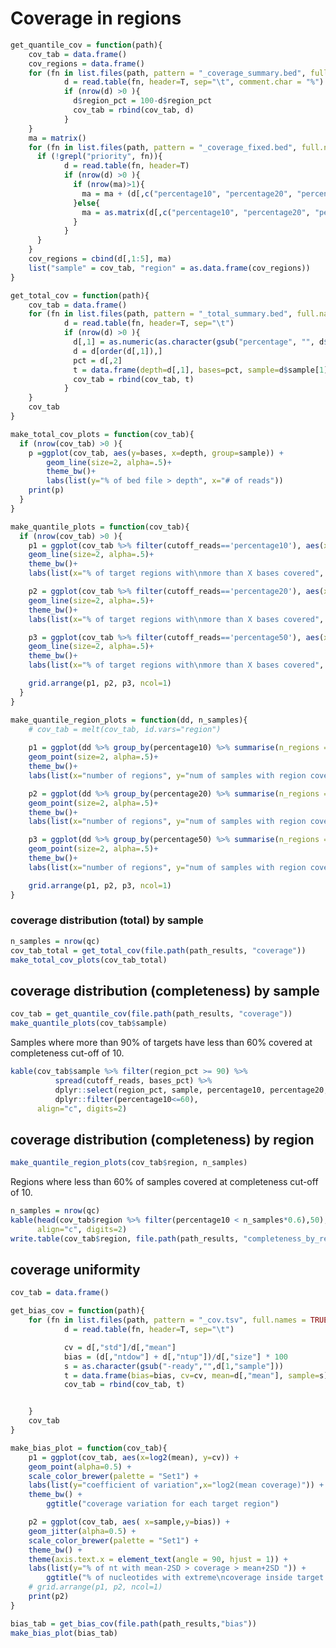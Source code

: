 
# Coverage in regions

```r
get_quantile_cov = function(path){
    cov_tab = data.frame()
    cov_regions = data.frame()
    for (fn in list.files(path, pattern = "_coverage_summary.bed", full.names = TRUE)){
            d = read.table(fn, header=T, sep="\t", comment.char = "%")
            if (nrow(d) >0 ){
              d$region_pct = 100-d$region_pct
              cov_tab = rbind(cov_tab, d)
            }
    }
    ma = matrix()
    for (fn in list.files(path, pattern = "_coverage_fixed.bed", full.names = TRUE)){
      if (!grepl("priority", fn)){
            d = read.table(fn, header=T)
            if (nrow(d) >0 ){
              if (nrow(ma)>1){
                ma = ma + (d[,c("percentage10", "percentage20", "percentage50")] > 60) * 1
              }else{
                ma = as.matrix(d[,c("percentage10", "percentage20", "percentage50")] > 60) * 1 
              }
            }
      }
    }
    cov_regions = cbind(d[,1:5], ma)
    list("sample" = cov_tab, "region" = as.data.frame(cov_regions))
}

get_total_cov = function(path){
    cov_tab = data.frame()
    for (fn in list.files(path, pattern = "_total_summary.bed", full.names = TRUE)){
            d = read.table(fn, header=T, sep="\t")
            if (nrow(d) >0 ){
              d[,1] = as.numeric(as.character(gsub("percentage", "", d$cutoff_reads)))
              d = d[order(d[,1]),]
              pct = d[,2]
              t = data.frame(depth=d[,1], bases=pct, sample=d$sample[1])
              cov_tab = rbind(cov_tab, t)
            }
    }
    cov_tab
}

make_total_cov_plots = function(cov_tab){
  if (nrow(cov_tab) >0 ){
    p =ggplot(cov_tab, aes(y=bases, x=depth, group=sample)) +
        geom_line(size=2, alpha=.5)+
        theme_bw()+
        labs(list(y="% of bed file > depth", x="# of reads"))
    print(p)
  }
}

make_quantile_plots = function(cov_tab){
  if (nrow(cov_tab) >0 ){
    p1 = ggplot(cov_tab %>% filter(cutoff_reads=='percentage10'), aes(x=region_pct, y=bases_pct,  group=sample)) +
    geom_line(size=2, alpha=.5)+
    theme_bw()+
    labs(list(x="% of target regions with\nmore than X bases covered", y="% of nt covered\ninside the target", title="considered covered when nt has >10 reads"))

    p2 = ggplot(cov_tab %>% filter(cutoff_reads=='percentage20'), aes(x=region_pct, y=bases_pct,   group=sample)) +
    geom_line(size=2, alpha=.5)+
    theme_bw()+
    labs(list(x="% of target regions with\nmore than X bases covered", y="% of nt covered\ninside the target", title="considered covered when nt has >20 reads"))

    p3 = ggplot(cov_tab %>% filter(cutoff_reads=='percentage50'), aes(x=region_pct, y=bases_pct,  group=sample)) +
    geom_line(size=2, alpha=.5)+
    theme_bw()+
    labs(list(x="% of target regions with\nmore than X bases covered", y="% of nt covered\ninside the target", title="considered covered when nt has >50 reads"))

    grid.arrange(p1, p2, p3, ncol=1)
  }
}

make_quantile_region_plots = function(dd, n_samples){
    # cov_tab = melt(cov_tab, id.vars="region")
    
    p1 = ggplot(dd %>% group_by(percentage10) %>% summarise(n_regions = n())  %>% filter(percentage10<n_samples*0.8), aes(x=n_regions, y=percentage10)) +
    geom_point(size=2, alpha=.5)+
    theme_bw()+
    labs(list(x="number of regions", y="num of samples with region covered", title="considered covered when nt has >10 reads. Only looking at regions with < 80% of samples"))

    p2 = ggplot(dd %>% group_by(percentage20) %>% summarise(n_regions = n())  %>% filter(percentage20<n_samples*0.8), aes(x=n_regions, y=percentage20)) +
    geom_point(size=2, alpha=.5)+
    theme_bw()+
    labs(list(x="number of regions", y="num of samples with region covered", title="considered covered when nt has >10 reads. Only looking at regions with < 80% of samples"))

    p3 = ggplot(dd %>% group_by(percentage50) %>% summarise(n_regions = n())  %>% filter(percentage50<n_samples*0.8), aes(x=n_regions, y=percentage50)) +
    geom_point(size=2, alpha=.5)+
    theme_bw()+
    labs(list(x="number of regions", y="num of samples with region covered", title="considered covered when nt has >10 reads. Only looking at regions with < 80% of samples"))

    grid.arrange(p1, p2, p3, ncol=1)
}


```

### coverage distribution (total) by sample


```r
n_samples = nrow(qc)
cov_tab_total = get_total_cov(file.path(path_results, "coverage"))
make_total_cov_plots(cov_tab_total)
```

## coverage distribution (completeness) by sample

```r
cov_tab = get_quantile_cov(file.path(path_results, "coverage"))
make_quantile_plots(cov_tab$sample)
```

Samples where more than 90% of targets have less than 60% covered at completeness cut-off of 10.

```r
kable(cov_tab$sample %>% filter(region_pct >= 90) %>%
          spread(cutoff_reads, bases_pct) %>%
          dplyr::select(region_pct, sample, percentage10, percentage20, percentage40) %>%
          dplyr::filter(percentage10<=60),
      align="c", digits=2)

```

## coverage distribution (completeness) by region

```r
make_quantile_region_plots(cov_tab$region, n_samples)
```

Regions where less than 60% of samples covered at completeness cut-off of 10.

```r
n_samples = nrow(qc)
kable(head(cov_tab$region %>% filter(percentage10 < n_samples*0.6),50), 
      align="c", digits=2)
write.table(cov_tab$region, file.path(path_results, "completeness_by_region_and_sample.tsv"))
```


## coverage uniformity


```r
cov_tab = data.frame()

get_bias_cov = function(path){
    for (fn in list.files(path, pattern = "_cov.tsv", full.names = TRUE)){
            d = read.table(fn, header=T, sep="\t")

            cv = d[,"std"]/d[,"mean"]
            bias = (d[,"ntdow"] + d[,"ntup"])/d[,"size"] * 100
            s = as.character(gsub("-ready","",d[1,"sample"]))
            t = data.frame(bias=bias, cv=cv, mean=d[,"mean"], sample=s)
            cov_tab = rbind(cov_tab, t)


    }
    cov_tab
}

make_bias_plot = function(cov_tab){
    p1 = ggplot(cov_tab, aes(x=log2(mean), y=cv)) +
    geom_point(alpha=0.5) +
    scale_color_brewer(palette = "Set1") +
    labs(list(y="coefficient of variation",x="log2(mean coverage)")) +
    theme_bw() +
        ggtitle("coverage variation for each target region")

    p2 = ggplot(cov_tab, aes( x=sample,y=bias)) +
    geom_jitter(alpha=0.5) +
    scale_color_brewer(palette = "Set1") +
    theme_bw() +
    theme(axis.text.x = element_text(angle = 90, hjust = 1)) +
    labs(list(y="% of nt with mean-2SD > coverage > mean+2SD ")) +
        ggtitle("% of nucleotides with extreme\ncoverage inside target regions")
    # grid.arrange(p1, p2, ncol=1)
    print(p2)
}
```

```r
bias_tab = get_bias_cov(file.path(path_results,"bias"))
make_bias_plot(bias_tab)
```

